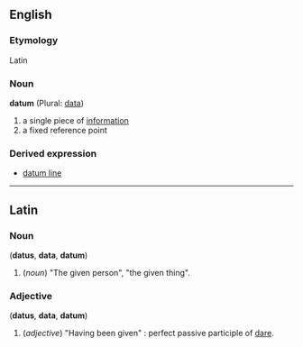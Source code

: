 ==English==
===Etymology===
Latin

===Noun===
'''datum''' (Plural: [[data]])

#a single piece of [[information]]
#a fixed reference point

===Derived expression===
*[[datum line]]
----

==Latin==
===Noun===
('''datus''', '''data''', '''datum''')

# (''noun'') "The given person", "the given thing".

===Adjective===
('''datus''', '''data''', '''datum''')

# (''adjective'') "Having been given" : perfect passive participle of [[dare#Latin|dare]].